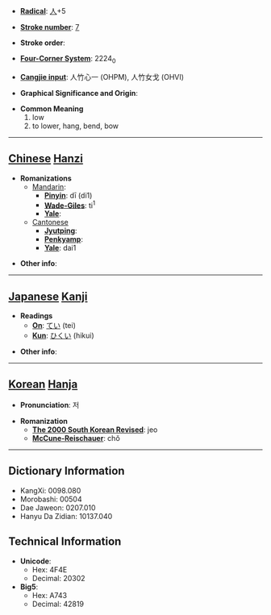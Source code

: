 * '''[[Wiktionary:Chinese radical index| Radical]]''': [[Wiktionary:Chinese radical index 人|人]]+5

* '''[[Wiktionary:Chinese total strokes index|Stroke number]]''': [[Wiktionary:Chinese total strokes index 7|7]]

* '''Stroke order''': 

* '''[[Wiktionary:Chinese four corner index|Four-Corner System]]''': 2224<sub>0</sub>

* '''[[Wiktionary:Chinese Cangjie index|Cangjie input]]''': 人竹心一 (OHPM), 人竹女戈 (OHVI)

* '''Graphical Significance and Origin''': 

* '''Common Meaning'''
*#low
*# to lower, hang, bend, bow


----

== [[Chinese]] [[Hanzi]] ==

* '''Romanizations'''
** [[Mandarin]]:
*** '''[[Pinyin]]''': dī (di1)
*** '''[[Wade-Giles]]''': ti<sup>1</sup>
*** '''[[Yale]]''': 
**[[Cantonese]]
***'''[[Jyutping]]''':
***'''[[Penkyamp]]''': 
***'''[[Yale]]''': dai1

* '''Other info''': 

----

== [[Japanese]] [[Kanji]] ==

* '''Readings'''
** '''[[On]]''': [[てい]] (tei)
** '''[[Kun]]''': [[ひくい]] (hikui)

* '''Other info''':  

----

== [[Korean]] [[Hanja]] ==

* '''Pronunciation''': 저

* '''Romanization'''
** '''[[The 2000 South Korean Revised Romanization|The 2000 South Korean Revised]]''': jeo
** '''[[McCune-Reischauer]]''': chŏ

----

== Dictionary Information ==

* KangXi: 0098.080
* Morobashi: 00504
* Dae Jaweon: 0207.010
* Hanyu Da Zidian: 10137.040

== Technical Information ==

* '''Unicode''':
** Hex: 4F4E
** Decimal: 20302
* '''Big5''':
** Hex: A743
** Decimal: 42819